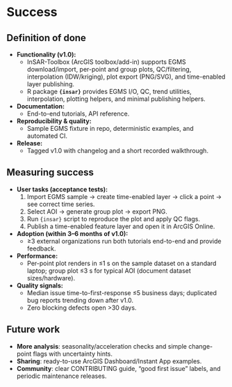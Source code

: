 # Success

## Definition of done
- **Functionality (v1.0):**
  - InSAR-Toolbox (ArcGIS toolbox/add-in) supports EGMS download/import, per-point and group plots, QC/filtering, interpolation (IDW/kriging), plot export (PNG/SVG), and time-enabled layer publishing.
  - R package **`{insar}`** provides EGMS I/O, QC, trend utilities, interpolation, plotting helpers, and minimal publishing helpers.
- **Documentation:**
  - End-to-end tutorials, API reference.
- **Reproducibility & quality:**
  - Sample EGMS fixture in repo, deterministic examples, and automated CI.
- **Release:**
  - Tagged v1.0 with changelog and a short recorded walkthrough.

## Measuring success
- **User tasks (acceptance tests):**
  1. Import EGMS sample → create time-enabled layer → click a point → see correct time series.  
  2. Select AOI → generate group plot → export PNG.  
  3. Run `{insar}` script to reproduce the plot and apply QC flags.  
  4. Publish a time-enabled feature layer and open it in ArcGIS Online.
- **Adoption (within 3–6 months of v1.0):**
  - ≥3 external organizations run both tutorials end-to-end and provide feedback.
- **Performance:**
  - Per-point plot renders in ≤1 s on the sample dataset on a standard laptop; group plot ≤3 s for typical AOI (document dataset sizes/hardware).
- **Quality signals:**
  - Median issue time-to-first-response ≤5 business days; duplicated bug reports trending down after v1.0.
  - Zero blocking defects open >30 days.

## Future work
- **More analysis**: seasonality/acceleration checks and simple change-point flags with uncertainty hints.
- **Sharing**: ready-to-use ArcGIS Dashboard/Instant App examples.
- **Community**: clear CONTRIBUTING guide, “good first issue” labels, and periodic maintenance releases.
